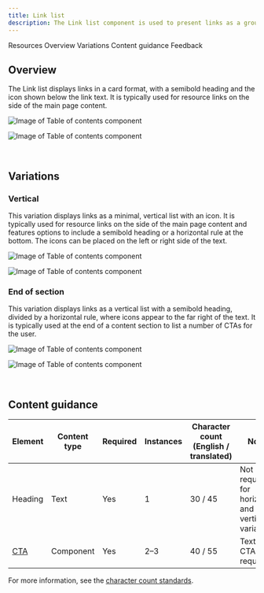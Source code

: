 ```yaml
---
title: Link list
description: The Link list component is used to present links as a group.
---
```



<ComponentDescription name="Link list" type="ui" />

<AnchorLinks>

<AnchorLink>Resources</AnchorLink>
<AnchorLink>Overview</AnchorLink>
<AnchorLink>Variations</AnchorLink>
<AnchorLink>Content guidance</AnchorLink>
<AnchorLink>Feedback</AnchorLink>

</AnchorLinks>

<ResourceLinks name="Link list" type="ui" />

## Overview

The Link list displays links in a card format, with a semibold heading and the icon shown below the link text. It is
typically used for resource links on the side of the main page content.

<Row>
<Column colMd={8} colLg={8}>

![Image of Table of contents component](../../images/component/link-list/link-list-default.jpg)

</Column>
</Row>

<Title>Use case</Title>

![Image of Table of contents component](../../images/component/link-list/link-list-default-use-case.jpg)

<br />

## Variations

### Vertical

This variation displays links as a minimal, vertical list with an icon. It is typically used for resource links on the
side of the main page content and features options to include a semibold heading or a horizontal rule at the bottom. The
icons can be placed on the left or right side of the text.

<Row>
<Column colMd={8} colLg={8}>

![Image of Table of contents component](../../images/component/link-list/link-list-vertical.jpg)

</Column>
</Row>

<Title>Use case</Title>

![Image of Table of contents component](../../images/component/link-list/link-list-vertical-use-case.jpg)

<!-- Vertical with cards is not currently used in an existing pattern or component, so the section below is commented out, until an active use case surfaces. -->

<!--
### Vertical with cards
Link list – vertical with cards combines Link list – vertical and the default Link list, stacked one on top of the other, respectively. This variation is typically used for varying resource links on the side of the main content of the page.

<Row>
<Column colMd={8} colLg={8}>

![Image of Table of contents component](../../images/component/link-list/link-list-vertical-with-cards.jpg)

</Column>
</Row>

<Title>Use case</Title>

![Image of Table of contents component](../../images/component/link-list/link-list-vertical-with-cards-use-case.jpg)
 -->

### End of section

This variation displays links as a vertical list with a semibold heading, divided by a horizontal rule, where icons
appear to the far right of the text. It is typically used at the end of a content section to list a number of CTAs for
the user.

<Row>
<Column colMd={8} colLg={8}>

![Image of Table of contents component](../../images/component/link-list/link-list-end-of-section.jpg)

</Column>
</Row>

<Title>Use case</Title>

![Image of Table of contents component](../../images/component/link-list/link-list-end-of-section-use-case.jpg)

<br />

## Content guidance

| Element                                                             | Content type | Required | Instances | Character count <br/>(English / translated) | Notes |
| ----------------------------------------------------------------- | ---------- | -------- | ----------- | ----------------------------------------- | ----- |
| Heading                                                          | Text | Yes      | 1           | 30 / 45                            | Not required for horizontal and vertical variations.     |
| [CTA](https://www.ibm.com/standards/carbon/components/cta/#text) | Component  | Yes      | 2–3         | 40 / 55                                         | Text style CTA is required.     |

For more information, see the [character count standards](https://www.ibm.com/standards/carbon/guidelines/content#character-count-standards).

<ComponentFooter name="Link list" type="ui" />
